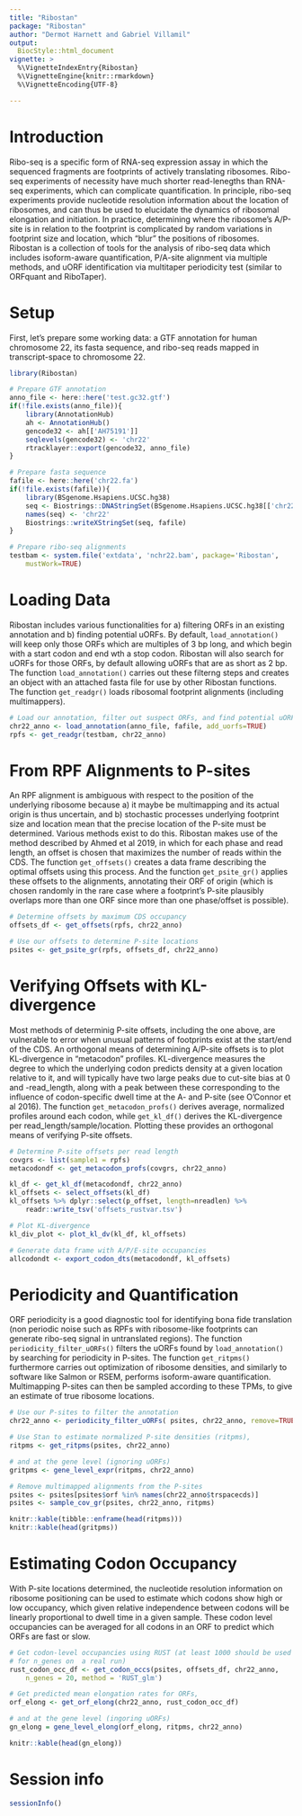 ```yaml
---
title: "Ribostan"
package: "Ribostan"
author: "Dermot Harnett and Gabriel Villamil"
output: 
  BiocStyle::html_document
vignette: >
  %\VignetteIndexEntry{Ribostan}
  %\VignetteEngine{knitr::rmarkdown}
  %\VignetteEncoding{UTF-8}  

---
```

  
# Introduction

Ribo-seq is a specific form of RNA-seq expression assay in which the sequenced
fragments are footprints of actively translating ribosomes. Ribo-seq experiments
of necessity have much shorter read-lenegths than RNA-seq experiments, which can
complicate quantification. In principle, ribo-seq experiments provide nucleotide
resolution information about the location of ribosomes, and can thus be used to
elucidate the dynamics of ribosomal elongation and initiation. In practice,
determining where the ribosome's A/P-site is in relation to the footprint is
complicated by random variations in footprint size and location, which "blur"
the positions of ribosomes. Ribostan is a collection of tools for the analysis
of ribo-seq data which includes isoform-aware quantification, P/A-site alignment
via multiple methods, and uORF identification via multitaper periodicity test
(similar to ORFquant and RiboTaper).


# Setup
First, let's prepare some working data: a GTF annotation for human chromosome
22, its fasta sequence, and ribo-seq reads mapped in transcript-space to
chromosome 22.

```r
library(Ribostan)
```

```r
# Prepare GTF annotation
anno_file <- here::here('test.gc32.gtf')
if(!file.exists(anno_file)){ 
    library(AnnotationHub)
    ah <- AnnotationHub()
    gencode32 <- ah[['AH75191']]
    seqlevels(gencode32) <- 'chr22'
    rtracklayer::export(gencode32, anno_file)
}

# Prepare fasta sequence
fafile <- here::here('chr22.fa')
if(!file.exists(fafile)){
    library(BSgenome.Hsapiens.UCSC.hg38)
    seq <- Biostrings::DNAStringSet(BSgenome.Hsapiens.UCSC.hg38[['chr22']])
    names(seq) <- 'chr22'
    Biostrings::writeXStringSet(seq, fafile)
}

# Prepare ribo-seq alignments
testbam <- system.file('extdata', 'nchr22.bam', package='Ribostan',
    mustWork=TRUE)
```


# Loading Data
Ribostan includes various functionalities for a) filtering ORFs in an existing
annotation and b) finding potential uORFs. By default, `load_annotation()` will
keep only those ORFs which are multiples of 3 bp long, and which begin with a
start codon and end wth a stop codon. Ribostan will also search for uORFs for
those ORFs, by default allowing uORFs that are as short as 2 bp. The function
`load_annotation()` carries out these filterng steps and creates an object
with an attached fasta file for use by other Ribostan functions. The function
`get_readgr()` loads ribosomal footprint alignments (including multimappers).

```r
# Load our annotation, filter out suspect ORFs, and find potential uORFs
chr22_anno <- load_annotation(anno_file, fafile, add_uorfs=TRUE)
rpfs <- get_readgr(testbam, chr22_anno)
```


# From RPF Alignments to P-sites
An RPF alignment is ambiguous with respect to the position of the underlying
ribosome because a) it maybe be multimapping and its actual origin is thus
uncertain, and b) stochastic processes underlying footprint size and location
mean that the precise location of the P-site must be determined. Various methods
exist to do this. Ribostan makes use of the method described by Ahmed et al
2019, in which for each phase and read length, an offset is chosen that
maximizes the number of reads within the CDS. The function `get_offsets()`
creates a data frame describing the optimal offsets using this process. And the
function `get_psite_gr()` applies these offsets to the alignments, annotating
their ORF of origin (which is chosen randomly in the rare case where a
footprint's P-site plausibly overlaps more than one ORF since more than one
phase/offset is possible).

```r
# Determine offsets by maximum CDS occupancy
offsets_df <- get_offsets(rpfs, chr22_anno)

# Use our offsets to determine P-site locations
psites <- get_psite_gr(rpfs, offsets_df, chr22_anno)
```


# Verifying Offsets with KL-divergence
Most methods of determinig P-site offsets, including the one above, are
vulnerable to error when unusual patterns of footprints exist at the start/end
of the CDS. An orthogonal means of determining A/P-site offsets is to plot
KL-divergence in "metacodon" profiles. KL-divergence measures the degree to
which the underlying codon predicts density at a given location relative to it,
and will typically have two large peaks due to cut-site bias at 0 and
-read_length, along with a peak between these corresponding to the influence of
codon-specific dwell time at the A- and P-site (see O'Connor et al 2016).
The function `get_metacodon_profs()` derives average, normalized profiles around
each codon, while `get_kl_df()` derives the KL-divergence per
read_length/sample/location. Plotting these provides an orthogonal means of
verifying P-site offsets.

```r
# Determine P-site offsets per read length
covgrs <- list(sample1 = rpfs)
metacodondf <- get_metacodon_profs(covgrs, chr22_anno)

kl_df <- get_kl_df(metacodondf, chr22_anno)
kl_offsets <- select_offsets(kl_df)
kl_offsets %>% dplyr::select(p_offset, length=nreadlen) %>%
    readr::write_tsv('offsets_rustvar.tsv')

# Plot KL-divergence
kl_div_plot <- plot_kl_dv(kl_df, kl_offsets)

# Generate data frame with A/P/E-site occupancies
allcodondt <- export_codon_dts(metacodondf, kl_offsets)
```


# Periodicity and Quantification
ORF periodicity is a good diagnostic tool for identifying bona fide translation
(non periodic noise such as RPFs with ribosome-like footprints can generate
ribo-seq signal in untranslated regions). The function
`periodicity_filter_uORFs()` filters the uORFs found by `load_annotation()` by
searching for periodicity in P-sites. The function `get_ritpms()` furthermore
carries out optimization of ribosome densities, and similarly to software like
Salmon or RSEM, performs isoform-aware quantification. Multimapping P-sites can
then be sampled according to these TPMs, to give an estimate of true ribosome
locations.

```r
# Use our P-sites to filter the annotation 
chr22_anno <- periodicity_filter_uORFs( psites, chr22_anno, remove=TRUE)

# Use Stan to estimate normalized P-site densities (ritpms),
ritpms <- get_ritpms(psites, chr22_anno)

# and at the gene level (ignoring uORFs)
gritpms <- gene_level_expr(ritpms, chr22_anno)

# Remove multimapped alignments from the P-sites
psites <- psites[psites$orf %in% names(chr22_anno$trspacecds)]
psites <- sample_cov_gr(psites, chr22_anno, ritpms)
```

```r
knitr::kable(tibble::enframe(head(ritpms)))
knitr::kable(head(gritpms))
```


# Estimating Codon Occupancy
With P-site locations determined, the nucleotide resolution information on
ribosome positioning can be used to estimate which codons show high or low
occupancy, which given relative independence between codons will be linearly
proportional to dwell time in a given sample. These codon level occupancies can
be averaged for all codons in an ORF to predict which ORFs are fast or slow.

```r
# Get codon-level occupancies using RUST (at least 1000 should be used 
# for n_genes on  a real run)
rust_codon_occ_df <- get_codon_occs(psites, offsets_df, chr22_anno,
    n_genes = 20, method = 'RUST_glm')

# Get predicted mean elongation rates for ORFs,
orf_elong <- get_orf_elong(chr22_anno, rust_codon_occ_df)

# and at the gene level (ingoring uORFs)
gn_elong = gene_level_elong(orf_elong, ritpms, chr22_anno)
```

```r
knitr::kable(head(gn_elong))

```


# Session info

```r
sessionInfo()
```

